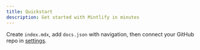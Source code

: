 ```yaml
---
title: Quickstart
description: Get started with Mintlify in minutes
---
```


Create `index.mdx`, add `docs.json` with navigation, then connect your GitHub repo in [settings](/settings/github).